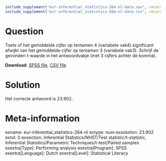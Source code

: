 ```{r, echo = FALSE, results = "hide"}
include_supplement("eur-inferential_statistics-264-nl-data.sav", recursive = TRUE)
include_supplement("eur-inferential_statistics-264-nl-data.csv", recursive = TRUE)
```

Question
========
Toets of het gemiddelde cijfer op tentamen 4 (variabele vak4) significant afwijkt van het gemiddelde cijfer op tentamen 3 (variabele vak3). Schrijf de gevonden t-waarde in het antwoordvakje (met 3 cijfers achter de komma).

**Download**: [SPSS file](eur-inferential_statistics-264-nl-data.sav), [CSV file](eur-inferential_statistics-264-nl-data.csv)


Solution
========
Het correcte antwoord is 23.902.


Meta-information
================
exname: eur-inferential_statistics-264-nl
extype: num
exsolution: 23.902
extol: 0
exsection: Inferential Statistics/NHST/Test statistic/t-statistic, Inferential Statistics/Parametric Techniques/t-test/Paired samples
exextra[Type]: Performing analysis
exextra[Program]: SPSS
exextra[Language]: Dutch
exextra[Level]: Statistical Literacy